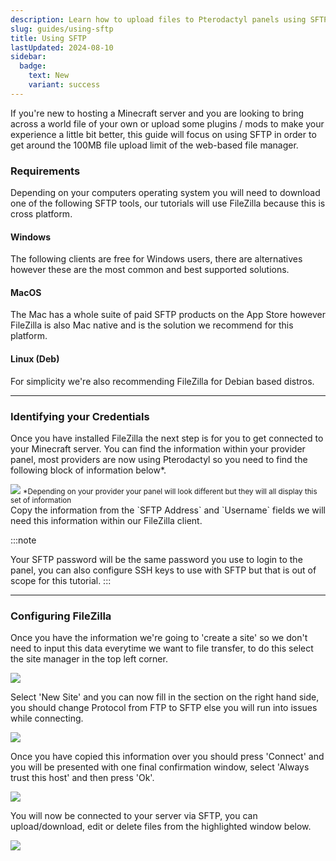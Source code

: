 ```yaml
---
description: Learn how to upload files to Pterodactyl panels using SFTP.
slug: guides/using-sftp
title: Using SFTP
lastUpdated: 2024-08-10
sidebar:
  badge:
    text: New
    variant: success
---
```



If you're new to hosting a Minecraft server and you are looking to bring across a world file of your own or upload some plugins / mods to make your experience a little bit better,
this guide will focus on using SFTP in order to get around the 100MB file upload limit of the web-based file manager.

### Requirements

Depending on your computers operating system you will need to download one of the following SFTP tools, our tutorials will use FileZilla because this is cross platform.

#### Windows

The following clients are free for Windows users, there are alternatives however these are the most common and best supported solutions.

<CardGrid>
 <LinkCard title="WinSCP" href="https://winscp.net/eng/download.php" />
 <LinkCard title="FileZilla" href="https://filezilla-project.org/download.php?platform=win64" />
</CardGrid>

#### MacOS

The Mac has a whole suite of paid SFTP products on the App Store however FileZilla is also Mac native and is the solution we recommend for this platform.

<CardGrid>
 <LinkCard title="FileZilla (Apple Silicon)" href="https://filezilla-project.org/download.php?platform=macos-arm64" />
 <LinkCard title="FileZilla (Intel)" href="https://filezilla-project.org/download.php?platform=osx" />
</CardGrid>

#### Linux (Deb)

For simplicity we're also recommending FileZilla for Debian based distros.

<LinkCard
  title="FileZilla"
  description="FileZilla - The free FTP solution for both client and server. Filezilla is open source software distributed free of charge."
  href="https://filezilla-project.org/download.php?platform=linux64"
/>

---

### Identifying your Credentials

Once you have installed FileZilla the next step is for you to get connected to your Minecraft server. You can find the information within your provider panel, most providers are now using Pterodactyl so you need to find the following block of information below\*.

<img src="https://smd.gg/3xnaccy"/>
<small>*Depending on your provider your panel will look different but they will all display this set of information</small>
<br/>
Copy the information from the `SFTP Address` and `Username` fields we will need this information within our FileZilla client.

:::note

Your SFTP password will be the same password you use to login to the panel, you can also configure SSH keys to use with SFTP but that is out of scope for this tutorial.
:::

---

### Configuring FileZilla

Once you have the information we're going to 'create a site' so we don't need to input this data everytime we want to file transfer, to do this select the site manager in the top left corner.

<img src="https://smd.gg/bwvpcsa"/>

Select 'New Site' and you can now fill in the section on the right hand side, you should change Protocol from FTP to SFTP else you will run into issues while connecting.

<img src="https://smd.gg/ohg9op7"/>

Once you have copied this information over you should press 'Connect' and you will be presented with one final confirmation window, select 'Always trust this host' and then press 'Ok'.

<img src="https://smd.gg/9pkfiv2"/>

You will now be connected to your server via SFTP, you can upload/download, edit or delete files from the highlighted window below.

<img src="https://smd.gg/ojfweyz"/>
